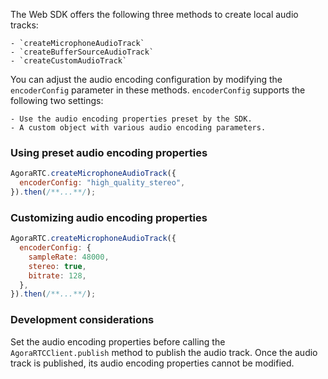 <PlatformWrapper platform="web">

The <Vg k="COMPANY" /> Web SDK offers the following three methods to create local audio tracks:

    - `createMicrophoneAudioTrack`
    - `createBufferSourceAudioTrack`
    - `createCustomAudioTrack`

You can adjust the audio encoding configuration by modifying the `encoderConfig` parameter in these methods. `encoderConfig` supports the following two settings:

    - Use the audio encoding properties preset by the SDK.
    - A custom object with various audio encoding parameters.

### Using preset audio encoding properties

```javascript
AgoraRTC.createMicrophoneAudioTrack({
  encoderConfig: "high_quality_stereo",
}).then(/**...**/);
```

### Customizing audio encoding properties

```javascript
AgoraRTC.createMicrophoneAudioTrack({
  encoderConfig: {
    sampleRate: 48000,
    stereo: true,
    bitrate: 128,
  },
}).then(/**...**/);
```

### Development considerations
Set the audio encoding properties before calling the `AgoraRTCClient.publish` method to publish the audio track. Once the audio track is published, its audio encoding properties cannot be modified.

</PlatformWrapper>
